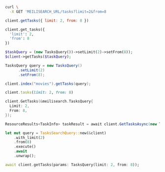 <CodeGroup>

```bash cURL
curl \
  -X GET 'MEILISEARCH_URL/tasks?limit=2&from=8
```

```javascript JS
client.getTasks({ limit: 2, from: 8 })
```

```python Python
client.get_tasks({
  'limit': 2,
  'from': 8
})
```

```php PHP
$taskQuery = (new TasksQuery())->setLimit(2)->setFrom(8));
$client->getTasks($taskQuery);
```

```java Java
TasksQuery query = new TasksQuery()
      .setLimit(2)
      .setFrom(8);

client.index("movies").getTasks(query);
```

```ruby Ruby
client.tasks(limit: 2, from: 8)
```

```go Go
client.GetTasks(&meilisearch.TasksQuery{
  Limit: 2,
  From: 8,
});
```

```csharp C#
ResourceResults<TaskInfo> taskResult = await client.GetTasksAsync(new TasksQuery { Limit = 2, From = 8 });
```

```rust Rust
let mut query = TasksSearchQuery::new(&client)
    .with_limit(2)
    .from(8)
    .execute()
    .await
    .unwrap();
```

```dart Dart
await client.getTasks(params: TasksQuery(limit: 2, from: 8));
```
</CodeGroup>